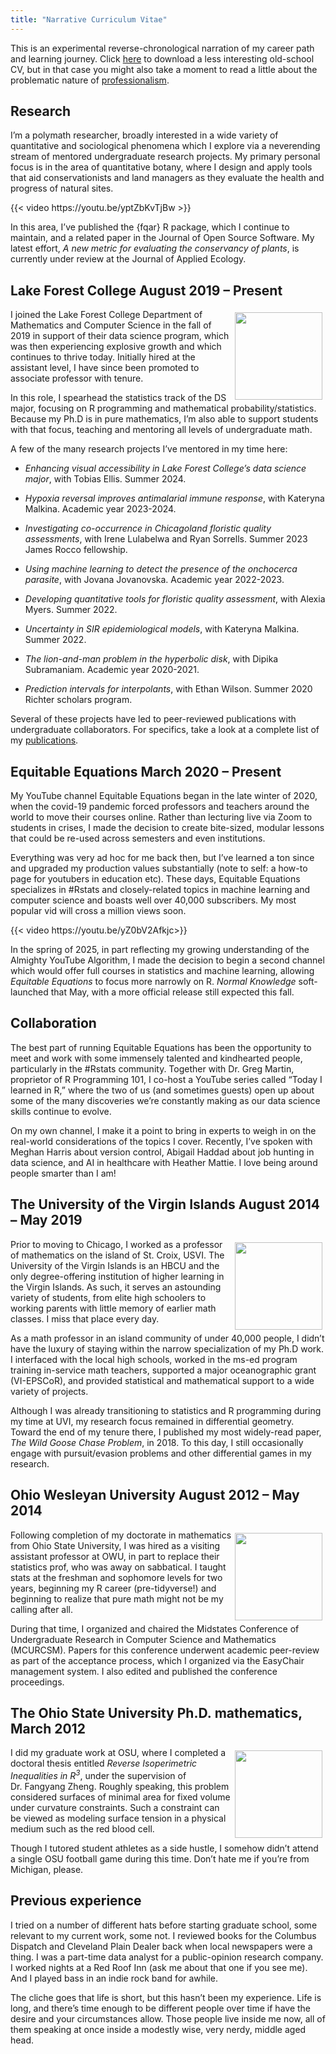 ```yaml
---
title: "Narrative Curriculum Vitae"
---
```


This is an experimental reverse-chronological narration of my career path and learning journey. Click [here](/cv/Gard-CV-2024.pdf) to download a less interesting old-school CV, but in that case you might also take a moment to read a little about the problematic nature of [professionalism](https://ssir.org/articles/entry/the_bias_of_professionalism_standards).

## Research 

I'm a polymath researcher, broadly interested in a wide variety of quantitative and sociological phenomena which I explore via a neverending stream of mentored undergraduate research projects. My primary personal focus is in the area of quantitative botany, where I design and apply tools that aid conservationists and land managers as they evaluate the health and progress of natural sites. 

{{< video https://youtu.be/yptZbKvTjBw >}}

In this area, I've published the {fqar} R package, which I continue to maintain, and a related paper in the Journal of Open Source Software. My latest effort, *A new metric for evaluating the conservancy of plants*, is currently under review at the Journal of Applied Ecology.

## Lake Forest College [August 2019 -- Present]{.cv-date}

![](assets/lfc_logo2.jpg){style="float: right; margin: 5px;" width=140}


I joined the Lake Forest College Department of Mathematics and Computer Science in the fall of 2019 in support of their data science program, which was then experiencing explosive growth and which continues to thrive today. Initially hired at the assistant level, I have since been promoted to associate professor with tenure. 

In this role, I spearhead the statistics track of the DS major, focusing on R programming and mathematical probability/statistics. Because my Ph.D is in pure mathematics, I'm also able to support students with that focus, teaching and mentoring all levels of undergraduate math.

A few of the many research projects I've mentored in my time here:

* _Enhancing visual accessibility in Lake Forest College's data science major_, with Tobias Ellis. Summer 2024.

* _Hypoxia reversal improves antimalarial immune response_, with Kateryna Malkina. Academic year 2023-2024.

* _Investigating co-occurrence in Chicagoland floristic quality assessments_, with Irene Lulabelwa and Ryan Sorrells. Summer 2023 James Rocco fellowship.

* _Using machine learning to detect the presence of the onchocerca parasite_, with Jovana Jovanovska. Academic year 2022-2023.

* _Developing quantitative tools for floristic quality assessment_, with Alexia Myers. Summer 2022.

* _Uncertainty in SIR epidemiological models_, with Kateryna Malkina. Summer 2022.

* _The lion-and-man problem in the hyperbolic disk_, with Dipika Subramaniam. Academic year 2020-2021. 

* _Prediction intervals for interpolants_, with Ethan Wilson. Summer 2020 Richter scholars program.

Several of these projects have led to peer-reviewed publications with undergraduate collaborators. For specifics, take a look at a complete list of my [publications](pubs.qmd).

## Equitable Equations [March 2020 -- Present]{.cv-date}

My YouTube channel Equitable Equations began in the late winter of 2020, when the covid-19 pandemic forced professors and teachers around the world to move their courses online. Rather than lecturing live via Zoom to students in crises, I made the decision to create bite-sized, modular lessons that could be re-used across semesters and even institutions. 

Everything was very ad hoc for me back then, but I've learned a ton since and upgraded my production values substantially (note to self: a how-to page for youtubers in education etc). These days, Equitable Equations specializes in #Rstats and closely-related topics in machine learning and computer science and boasts well over 40,000 subscribers. My most popular vid will cross a million views soon. 

{{< video https://youtu.be/yZ0bV2Afkjc>}}

In the spring of 2025, in part reflecting my growing understanding of the Almighty YouTube Algorithm, I made the decision to begin a second channel which would offer full courses in statistics and machine learning, allowing *Equitable Equations* to focus more narrowly on R. *Normal Knowledge* soft-launched that May, with a more official release still expected this fall. 

## Collaboration []{.cv-date}

The best part of running Equitable Equations has been the opportunity to meet and work with some immensely talented and kindhearted people, particularly in the #Rstats community. Together with Dr. Greg Martin, proprietor of R Programming 101, I co-host a YouTube series called "Today I learned in R," where the two of us (and sometimes guests) open up about some of the many discoveries we're constantly making as our data science skills continue to evolve. 

On my own channel, I make it a point to bring in experts to weigh in on the real-world considerations of the topics I cover. Recently, I've spoken with Meghan Harris about version control, Abigail Haddad about job hunting in data science, and AI in healthcare with Heather Mattie. I love being around people smarter than I am!

## The University of the Virgin Islands [August 2014 -- May 2019]{.cv-date}

![](assets/uvi_logo2.jpg){style="float: right; margin: 5px;" width=140}


Prior to moving to Chicago, I worked as a professor of mathematics on the island of St. Croix, USVI. The University of the Virgin Islands is an HBCU and the only degree-offering institution of higher learning in the Virgin Islands. As such, it serves an astounding variety of students, from elite high schoolers to working parents with little memory of earlier math classes. I miss that place every day. 

As a math professor in an island community of under 40,000 people, I didn't have the luxury of staying within the narrow specialization of my Ph.D work. I interfaced with the local high schools, worked in the ms-ed program training in-service math teachers, supported a major oceanographic grant (VI-EPSCoR), and provided statistical and mathematical support to a wide variety of projects. 

Although I was already transitioning to statistics and R programming during my time at UVI, my research focus remained in differential geometry. Toward the end of my tenure there, I published my most widely-read paper, *The Wild Goose Chase Problem*, in 2018. To this day, I still occasionally engage with pursuit/evasion problems and other differential games in my research.

## Ohio Wesleyan University [August 2012 -- May 2014]{.cv-date}

![](assets/owu_logo.png){style="float: right; margin: 5px;" width=140}

Following completion of my doctorate in mathematics from Ohio State University, I was hired as a visiting assistant professor at OWU, in part to replace their statistics prof, who was away on sabbatical. I taught stats at the freshman and sophomore levels for two years, beginning my R career (pre-tidyverse!) and beginning to realize that pure math might not be my calling after all.

During that time, I organized and chaired the Midstates Conference of Undergraduate Research in Computer Science and Mathematics (MCURCSM). Papers for this conference underwent academic peer-review as part of the acceptance process, which I organized via the EasyChair management system. I also edited and published the conference proceedings.

## The Ohio State University [Ph.D. mathematics, March 2012]{.cv-date}

![](assets/osu_logo.png){style="float: right; margin: 5px;" width=140}
I did my graduate work at OSU, where I completed a doctoral thesis entitled *Reverse Isoperimetric Inequalities in $R^3$*, under the supervision of Dr. Fangyang Zheng. Roughly speaking, this problem considered surfaces of minimal area for fixed volume under curvature constraints. Such a constraint can be viewed as modeling surface tension in a physical medium such as the red blood cell. 

Though I tutored student athletes as a side hustle, I somehow didn't attend a single OSU football game during this time. Don't hate me if you're from Michigan, please.

## Previous experience []{.cv-date}

I tried on a number of different hats before starting graduate school, some relevant to my current work, some not. I reviewed books for the Columbus Dispatch and Cleveland Plain Dealer back when local newspapers were a thing. I was a part-time data analyst for a public-opinion research company. I worked nights at a Red Roof Inn (ask me about that one if you see me). And I played bass in an indie rock band for awhile. 

The cliche goes that life is short, but this hasn't been my experience. Life is long, and there's time enough to be different people over time if have the desire and your circumstances allow. Those people live inside me now, all of them speaking at once inside a modestly wise, very nerdy, middle aged head. 






